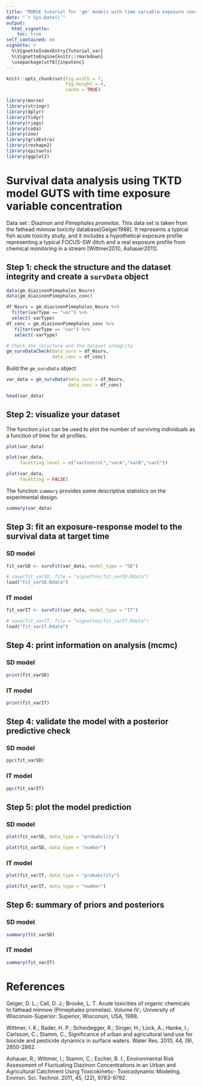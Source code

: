 ```yaml
---
title: "MORSE tutorial for 'gm' models with time variable exposure concentration"
date: "`r Sys.Date()`"
output:
  html_vignette:
    toc: true
self_contained: no
vignette: >
  %\VignetteIndexEntry{Tutorial_var}
  %\VignetteEngine{knitr::rmarkdown}
  \usepackage[utf8]{inputenc}
---
```



```r
knitr::opts_chunk$set(fig.width = 7,
                      fig.height = 4,
                      cache = TRUE)
```



```r
library(morse)
library(stringr)
library(dplyr)
library(tidyr)
library(rjags)
library(coda)
library(zoo)
library(gridExtra)
library(reshape2)
library(epitools)
library(ggplot2)
```

# Survival data analysis using TKTD model GUTS with time exposure variable concentration

Data set : Diazinon and *Pimephales promelas*.
This data set is taken from the fathead minnow toxicity database[Geiger1988]. It represents a typical fish acute
toxicity study, and it includes a hypothetical exposure profile representing a typical FOCUS-SW ditch and a real exposure profile from chemical monitoring in a stream [Wittmer2010, Ashauer2011].


## Step 1: check the structure and the dataset integrity and create a `survData` object

```r
data(gm_diazinonPimephales_Nsurv)
data(gm_diazinonPimephales_conc)
```

```r
df_Nsurv = gm_diazinonPimephales_Nsurv %>%
  filter(varType == "var") %>%
  select(-varType)
df_conc = gm_diazinonPimephales_conc %>%
   filter(varType == "var") %>%
   select(-varType)

# Check the structure and the dataset integrity 
gm_survDataCheck(data_surv = df_Nsurv,
                 data_conc = df_conc)

```


Build the `gm_survData` object

```r
var_data = gm_survData(data_surv = df_Nsurv,
                       data_conc = df_conc)

head(var_data)
```



## Step 2: visualize your dataset

The function `plot` can be used to plot the number of surviving individuals
as a function of time for all profiles.

```r
plot(var_data)

plot(var_data,
     facetting.level = c("varControl","varA","varB","varC"))

plot(var_data,
     facetting = FALSE)
```

The function `summary` provides some descriptive statistics on the experimental design.

```r
summary(var_data)
```


## Step 3: fit an exposure-response model to the survival data at target time

### SD model

```r
fit_varSD <- survFit(var_data, model_type = "SD")
```


```r
# save(fit_varSD, file = "vignettes/fit_varSD.Rdata")
load("fit_varSD.Rdata")
``` 

### IT model

```r
fit_varIT <- survFit(var_data, model_type = "IT")
```


```r
# save(fit_varIT, file = "vignettes/fit_varIT.Rdata")
load("fit_varIT.Rdata")
``` 


## Step 4: print information on analysis (mcmc)

### SD model

```r
print(fit_varSD)
```

### IT model

```r
print(fit_varIT)
```

## Step 4: validate the model with a posterior predictive check

### SD model

```r
ppc(fit_varSD)
```


### IT model

```r
ppc(fit_varIT)
```

## Step 5: plot the model prediction

### SD model

```r
plot(fit_varSD, data_type = "probability")
```


```r
plot(fit_varSD, data_type = "number")
```

### IT model

```r
plot(fit_varIT, data_type = "probability")
```


```r
plot(fit_varIT, data_type = "number")
```

## Step 6: summary of priors and posteriors

### SD model

```r
summary(fit_varSD)
```

### IT model

```r
summary(fit_varIT)
```



# References

Geiger, D. L.; Call, D. J.; Brooke, L. T. Acute toxicities of organic chemicals to fathead minnow
(Pimephales promelas). Volume IV.; University of Wisconsin-Superior: Superior, Wisconsin, USA,
1988.

Wittmer, I. K.; Bader, H. P.; Scheidegger, R.; Singer, H.; Lück, A.; Hanke, I.; Carlsson, C.;
Stamm, C., Significance of urban and agricultural land use for biocide and pesticide dynamics in
surface waters. Water Res. 2010, 44, (9), 2850-2862.

Ashauer, R.; Wittmer, I.; Stamm, C.; Escher, B. I., Environmental Risk Assessment of
Fluctuating Diazinon Concentrations in an Urban and Agricultural Catchment Using Toxicokinetic-
Toxicodynamic Modeling. Environ. Sci. Technol. 2011, 45, (22), 9783-9792.

